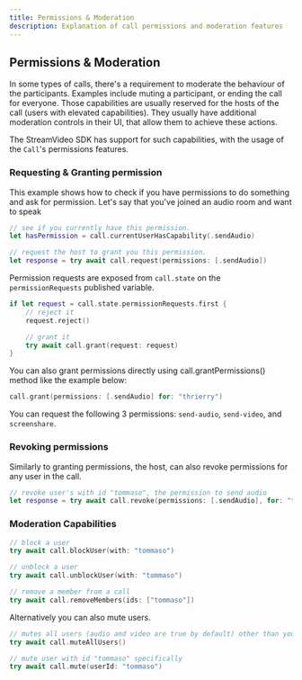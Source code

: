 ```yaml
---
title: Permissions & Moderation
description: Explanation of call permissions and moderation features
---
```


## Permissions & Moderation

In some types of calls, there's a requirement to moderate the behaviour of the participants. Examples include muting a participant, or ending the call for everyone. Those capabilities are usually reserved for the hosts of the call (users with elevated capabilities). They usually have additional moderation controls in their UI, that allow them to achieve these actions.

The StreamVideo SDK has support for such capabilities, with the usage of the `Call`'s permissions features.

### Requesting & Granting permission

This example shows how to check if you have permissions to do something and ask for permission. Let's say that you've joined an audio room and want to speak

```swift
// see if you currently have this permission.
let hasPermission = call.currentUserHasCapability(.sendAudio)

// request the host to grant you this permission.
let response = try await call.request(permissions: [.sendAudio])
```

Permission requests are exposed from `call.state` on the `permissionRequests` published variable.

```swift
if let request = call.state.permissionRequests.first {
    // reject it
    request.reject()

    // grant it
    try await call.grant(request: request)
}
```

You can also grant permissions directly using call.grantPermissions() method like the example below:

```swift
call.grant(permissions: [.sendAudio] for: "thrierry")
```

You can request the following 3 permissions: `send-audio`, `send-video`, and `screenshare`.

### Revoking permissions

Similarly to granting permissions, the host, can also revoke permissions for any user in the call.

```swift
// revoke user's with id "tommaso", the permission to send audio
let response = try await call.revoke(permissions: [.sendAudio], for: "tommaso")
```

### Moderation Capabilities

```swift
// block a user
try await call.blockUser(with: "tommaso")

// unblock a user
try await call.unblockUser(with: "tommaso")

// remove a member from a call
try await call.removeMembers(ids: ["tommaso"])
```

Alternatively you can also mute users.

```swift
// mutes all users (audio and video are true by default) other than yourself
try await call.muteAllUsers()

// mute user with id "tommaso" specifically
try await call.mute(userId: "tommaso")
```